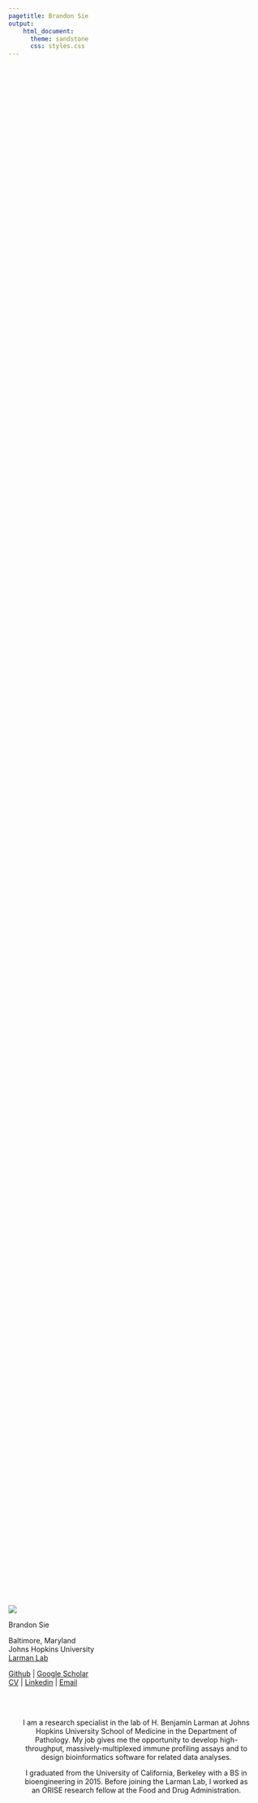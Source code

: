 ```yaml
---
pagetitle: Brandon Sie
output:
    html_document:
      theme: sandstone
      css: styles.css
---
```

  
<div class = "siteinfo" align = "center" style = "min-height: 80vh; display:flex; justify-content: flex-end; flex-direction: column;">  

<a class="anchor" id="bio"></a>
<div class = "row">

<div class = "col-6 col-sm-auto">

<img class = "profpic2" src="docs/brandon3.jpg">
</div>

<div class = "col-6 col-sm-auto" align = "center">
<p class = "name">Brandon Sie</p>

<i class="fa fa-fw fa-map-marker" aria-hidden="true"></i> Baltimore, Maryland  
<i class="fa fa-fw fa-briefcase" aria-hidden="true"></i> Johns Hopkins University  
[<i class="fa fa-fw fa-flask" aria-hidden="true"></i> Larman Lab](http://labs.pathology.jhu.edu/larman/) 


[<i class="fa fa-fw fa-github" aria-hidden="true"></i> Github](https://github.com/brandonsie) 
| [<i class="fa fa-fw fa-graduation-cap" aria-hidden="true"></i> Google Scholar](https://scholar.google.com/citations?user=FpNLPEkAAAAJ&hl=en)  
[<i class="fa fa-fw fa-file" aria-hidden="true"></i> CV](docs/20181112_CV_BrandonSie.pdf)
| [<i class="fa fa-fw fa-linkedin" aria-hidden="true"></i> Linkedin](https://www.linkedin.com/in/brandonsie)
| [<i class="fa fa-fw fa-envelope" aria-hidden="true"></i> Email](mailto:brandonsie@gmail.com)  

</div>
</div>
</div>





<div class = "row">

<div class = "col-12 col-sm-auto" align = "center" style = "max-width: 1000px; width: 90%; margin: auto; text-align: center;">

<!-- <hr> -->
<br> <br> 
I am a research specialist in the lab of H. Benjamin Larman at Johns Hopkins University School of Medicine in the Department of Pathology. My job gives me the opportunity to develop high-throughput, massively-multiplexed immune profiling assays and to design bioinformatics software for related data analyses.

I graduated from the University of California, Berkeley with a BS in bioengineering in 2015. Before joining the Larman Lab, I worked as an ORISE research fellow at the Food and Drug Administration.
</div>

</div>  


